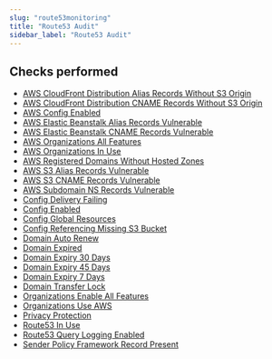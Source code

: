 ```yaml
---
slug: "route53monitoring"
title: "Route53 Audit"
sidebar_label: "Route53 Audit"
---
```


## Checks performed

- [AWS CloudFront Distribution Alias Records Without S3 Origin](route53monitoring/rules/aws_cloudfront_distribution_alias_records_without_s3_origin)
- [AWS CloudFront Distribution CNAME Records Without S3 Origin](route53monitoring/rules/aws_cloudfront_distribution_cname_records_without_s3_origin)
- [AWS Config Enabled](route53monitoring/rules/aws_config_enabled)
- [AWS Elastic Beanstalk Alias Records Vulnerable](route53monitoring/rules/aws_elastic_beanstalk_alias_records_vulnerable)
- [AWS Elastic Beanstalk CNAME Records Vulnerable](route53monitoring/rules/aws_elastic_beanstalk_cname_records_vulnerable)
- [AWS Organizations All Features](route53monitoring/rules/aws_organizations_all_features)
- [AWS Organizations In Use](route53monitoring/rules/aws_organizations_in_use)
- [AWS Registered Domains Without Hosted Zones](route53monitoring/rules/aws_registered_domains_without_hosted_zones)
- [AWS S3 Alias Records Vulnerable](route53monitoring/rules/aws_s3_alias_records_vulnerable)
- [AWS S3 CNAME Records Vulnerable](route53monitoring/rules/aws_s3_cname_records_vulnerable)
- [AWS Subdomain NS Records Vulnerable](route53monitoring/rules/aws_subdomain_ns_records_vulnerable)
- [Config Delivery Failing](route53monitoring/rules/config_delivery_failing)
- [Config Enabled](route53monitoring/rules/config_enabled)
- [Config Global Resources](route53monitoring/rules/config_global_resources)
- [Config Referencing Missing S3 Bucket](route53monitoring/rules/config_referencing_missing_s3_bucket)
- [Domain Auto Renew](route53monitoring/rules/domain_auto_renew)
- [Domain Expired](route53monitoring/rules/domain_expired)
- [Domain Expiry 30 Days](route53monitoring/rules/domain_expiry_30_days)
- [Domain Expiry 45 Days](route53monitoring/rules/domain_expiry_45_days)
- [Domain Expiry 7 Days](route53monitoring/rules/domain_expiry_7_days)
- [Domain Transfer Lock](route53monitoring/rules/domain_transfer_lock)
- [Organizations Enable All Features](route53monitoring/rules/organizations_enable_all_features)
- [Organizations Use AWS](route53monitoring/rules/organizations_use_aws)
- [Privacy Protection](route53monitoring/rules/privacy_protection)
- [Route53 In Use](route53monitoring/rules/route53_in_use)
- [Route53 Query Logging Enabled](route53monitoring/rules/route53_query_logging_enabled)
- [Sender Policy Framework Record Present](route53monitoring/rules/sender_policy_framework_record_present)
